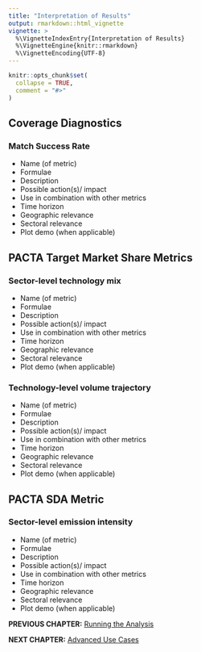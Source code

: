 ```yaml
---
title: "Interpretation of Results"
output: rmarkdown::html_vignette
vignette: >
  %\VignetteIndexEntry{Interpretation of Results}
  %\VignetteEngine{knitr::rmarkdown}
  %\VignetteEncoding{UTF-8}
---
```


```r
knitr::opts_chunk$set(
  collapse = TRUE,
  comment = "#>"
)
```

## Coverage Diagnostics

### Match Success Rate

* Name (of metric)
* Formulae
* Description
* Possible action(s)/ impact
* Use in combination with other metrics
* Time horizon
* Geographic relevance
* Sectoral relevance
* Plot demo (when applicable)

## PACTA Target Market Share Metrics

### Sector-level technology mix

* Name (of metric)
* Formulae
* Description
* Possible action(s)/ impact
* Use in combination with other metrics
* Time horizon
* Geographic relevance
* Sectoral relevance
* Plot demo (when applicable)

### Technology-level volume trajectory

* Name (of metric)
* Formulae
* Description
* Possible action(s)/ impact
* Use in combination with other metrics
* Time horizon
* Geographic relevance
* Sectoral relevance
* Plot demo (when applicable)

## PACTA SDA Metric

### Sector-level emission intensity

* Name (of metric)
* Formulae
* Description
* Possible action(s)/ impact
* Use in combination with other metrics
* Time horizon
* Geographic relevance
* Sectoral relevance
* Plot demo (when applicable)


**PREVIOUS CHAPTER:** [Running the Analysis](cookbook_running_the_analysis.html)

**NEXT CHAPTER:** [Advanced Use Cases](cookbook_advanced_use_cases.html)
